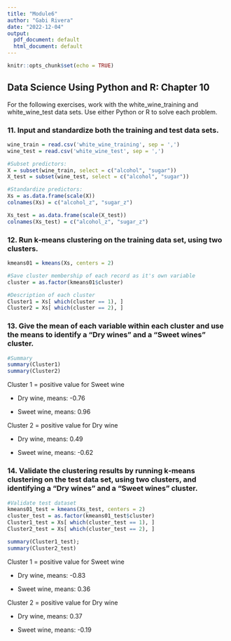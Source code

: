 ```yaml
---
title: "Module6"
author: "Gabi Rivera"
date: "2022-12-04"
output:
  pdf_document: default
  html_document: default
---
```


```r
knitr::opts_chunk$set(echo = TRUE)
```

## Data Science Using Python and R: Chapter 10

For the following exercises, work with the white_wine_training and white_wine_test data sets. Use either Python or R to solve each problem.

### 11. Input and standardize both the training and test data sets.

```r
wine_train = read.csv('white_wine_training', sep = ',')
wine_test = read.csv('white_wine_test', sep = ',')

#Subset predictors: 
X = subset(wine_train, select = c("alcohol", "sugar"))
X_test = subset(wine_test, select = c("alcohol", "sugar"))

#Standardize predictors: 
Xs = as.data.frame(scale(X))
colnames(Xs) = c("alcohol_z", "sugar_z")

Xs_test = as.data.frame(scale(X_test))
colnames(Xs_test) = c("alcohol_z", "sugar_z")
```

### 12. Run k‐means clustering on the training data set, using two clusters.

```r
kmeans01 = kmeans(Xs, centers = 2)

#Save cluster membership of each record as it's own variable
cluster = as.factor(kmeans01$cluster)

#Description of each cluster
Cluster1 = Xs[ which(cluster == 1), ]
Cluster2 = Xs[ which(cluster == 2), ]
```

### 13. Give the mean of each variable within each cluster and use the means to identify a "Dry wines" and a "Sweet wines" cluster.

```r
#Summary
summary(Cluster1)
summary(Cluster2)
```

Cluster 1 = positive value for Sweet wine

-   Dry wine, means: -0.76

-   Sweet wine, means: 0.96

Cluster 2 = positive value for Dry wine

-   Dry wine, means: 0.49

-   Sweet wine, means: -0.62

### 14. Validate the clustering results by running k‐means clustering on the test data set, using two clusters, and identifying a "Dry wines" and a "Sweet wines" cluster.

```r
#Validate test dataset
kmeans01_test = kmeans(Xs_test, centers = 2)
cluster_test = as.factor(kmeans01_test$cluster)
Cluster1_test = Xs[ which(cluster_test == 1), ]
Cluster2_test = Xs[ which(cluster_test == 2), ]

summary(Cluster1_test); 
summary(Cluster2_test)
```

Cluster 1 = positive value for Sweet wine

-   Dry wine, means: -0.83

-   Sweet wine, means: 0.36

Cluster 2 = positive value for Dry wine

-   Dry wine, means: 0.37

-   Sweet wine, means: -0.19
